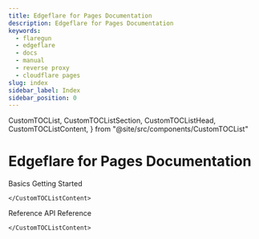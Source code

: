 ```yaml
---
title: Edgeflare for Pages Documentation
description: Edgeflare for Pages Documentation
keywords:
  - flaregun
  - edgeflare
  - docs
  - manual
  - reverse proxy
  - cloudflare pages
slug: index
sidebar_label: Index
sidebar_position: 0
---
```


  CustomTOCList,
  CustomTOCListSection,
  CustomTOCListHead,
  CustomTOCListContent,
} from "@site/src/components/CustomTOCList"

# Edgeflare for Pages Documentation

<CustomTOCList>
  <CustomTOCListSection>
    <CustomTOCListHead>Basics</CustomTOCListHead>
    <CustomTOCListContent>
      <VersionedLink to="/edgeflare/plugin/getting-started/index">
        Getting Started
      </VersionedLink>
      
     
    </CustomTOCListContent>
  </CustomTOCListSection>

  <CustomTOCListSection>

  </CustomTOCListSection>
  <CustomTOCListSection>
    <CustomTOCListHead>Reference</CustomTOCListHead>
    <CustomTOCListContent>
      <VersionedLink to="/edgeflare/plugin/api-reference">
        API Reference
      </VersionedLink>
      
      
    </CustomTOCListContent>
  </CustomTOCListSection>
</CustomTOCList>
